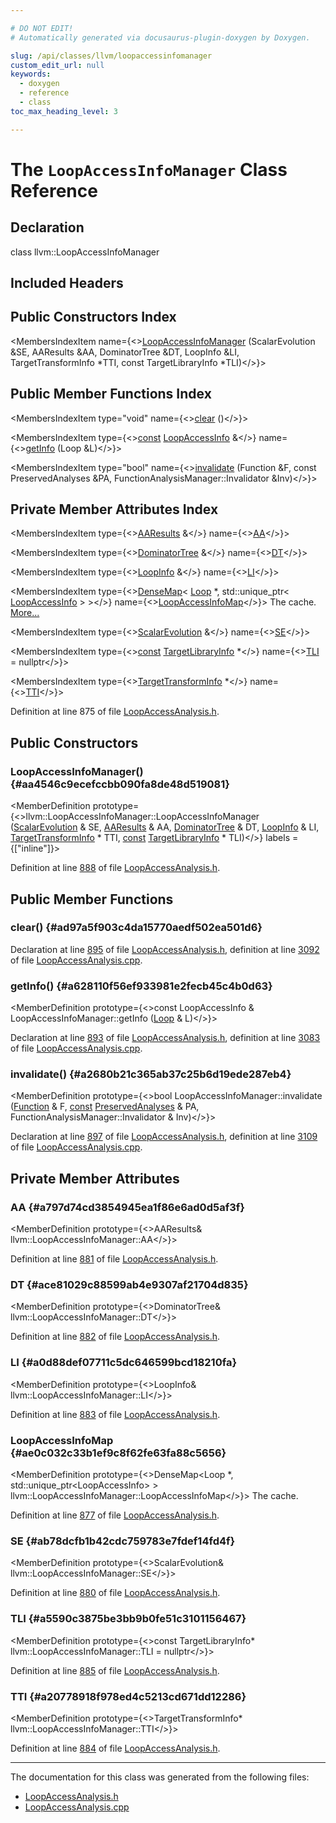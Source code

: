 ```yaml
---

# DO NOT EDIT!
# Automatically generated via docusaurus-plugin-doxygen by Doxygen.

slug: /api/classes/llvm/loopaccessinfomanager
custom_edit_url: null
keywords:
  - doxygen
  - reference
  - class
toc_max_heading_level: 3

---
```





# The `LoopAccessInfoManager` Class Reference

<DoxygenPage pluginConfig={pluginConfig}>



## Declaration

<CodeBlock>class llvm::LoopAccessInfoManager</CodeBlock>

## Included Headers

<IncludesList>
<IncludesListItem
  filePath="llvm/Analysis/LoopAccessAnalysis.h"
  permalink="/docs/api/files/include/include/llvm/include/llvm/analysis/loopaccessanalysis-h"
  isLocal="true" />
</IncludesList>

## Public Constructors Index

<MembersIndex>

<MembersIndexItem
  name={<><a href="#aa4546c9ecefccbb090fa8de48d519081">LoopAccessInfoManager</a> (ScalarEvolution &amp;SE, AAResults &amp;AA, DominatorTree &amp;DT, LoopInfo &amp;LI, TargetTransformInfo &#42;TTI, const TargetLibraryInfo &#42;TLI)</>}>
</MembersIndexItem>

</MembersIndex>

## Public Member Functions Index

<MembersIndex>

<MembersIndexItem
  type="void"
  name={<><a href="#ad97a5f903c4da15770aedf502ea501d6">clear</a> ()</>}>
</MembersIndexItem>

<MembersIndexItem
  type={<><a href="/docs/api/files/lib/lib/target/lib/target/aarch64/aarch64promoteconstant-cpp/#a90f8350fecae261c25be85d38b451bff">const</a> <a href="/docs/api/classes/llvm/loopaccessinfo">LoopAccessInfo</a> &amp;</>}
  name={<><a href="#a628110f56ef933981e2fecb45c4b0d63">getInfo</a> (Loop &amp;L)</>}>
</MembersIndexItem>

<MembersIndexItem
  type="bool"
  name={<><a href="#a2680b21c365ab37c25b6d19ede287eb4">invalidate</a> (Function &amp;F, const PreservedAnalyses &amp;PA, FunctionAnalysisManager::Invalidator &amp;Inv)</>}>
</MembersIndexItem>

</MembersIndex>

## Private Member Attributes Index

<MembersIndex>

<MembersIndexItem
  type={<><a href="/docs/api/classes/llvm/aaresults">AAResults</a> &amp;</>}
  name={<><a href="#a797d74cd3854945ea1f86e6ad0d5af3f">AA</a></>}>
</MembersIndexItem>

<MembersIndexItem
  type={<><a href="/docs/api/classes/llvm/dominatortree">DominatorTree</a> &amp;</>}
  name={<><a href="#ace81029c88599ab4e9307af21704d835">DT</a></>}>
</MembersIndexItem>

<MembersIndexItem
  type={<><a href="/docs/api/classes/llvm/loopinfo">LoopInfo</a> &amp;</>}
  name={<><a href="#a0d88def07711c5dc646599bcd18210fa">LI</a></>}>
</MembersIndexItem>

<MembersIndexItem
  type={<><a href="/docs/api/classes/llvm/densemap">DenseMap</a>&lt; <a href="/docs/api/classes/llvm/loop">Loop</a> &#42;, std::unique&#95;ptr&lt; <a href="/docs/api/classes/llvm/loopaccessinfo">LoopAccessInfo</a> &gt; &gt;</>}
  name={<><a href="#ae0c032c33b1ef9c8f62fe63fa88c5656">LoopAccessInfoMap</a></>}>
The cache. <a href="#ae0c032c33b1ef9c8f62fe63fa88c5656">More...</a>
</MembersIndexItem>

<MembersIndexItem
  type={<><a href="/docs/api/classes/llvm/scalarevolution">ScalarEvolution</a> &amp;</>}
  name={<><a href="#ab78dcfb1b42cdc759783e7fdef14fd4f">SE</a></>}>
</MembersIndexItem>

<MembersIndexItem
  type={<><a href="/docs/api/files/lib/lib/target/lib/target/aarch64/aarch64promoteconstant-cpp/#a90f8350fecae261c25be85d38b451bff">const</a> <a href="/docs/api/classes/llvm/targetlibraryinfo">TargetLibraryInfo</a> &#42;</>}
  name={<><a href="#a5590c3875be3bb9b0fe51c3101156467">TLI</a> = nullptr</>}>
</MembersIndexItem>

<MembersIndexItem
  type={<><a href="/docs/api/classes/llvm/targettransforminfo">TargetTransformInfo</a> &#42;</>}
  name={<><a href="#a20778918f978ed4c5213cd671dd12286">TTI</a></>}>
</MembersIndexItem>

</MembersIndex>


Definition at line 875 of file <a href="/docs/api/files/include/include/llvm/include/llvm/analysis/loopaccessanalysis-h">LoopAccessAnalysis.h</a>.

<SectionDefinition>

## Public Constructors

### LoopAccessInfoManager() {#aa4546c9ecefccbb090fa8de48d519081}

<MemberDefinition
  prototype={<>llvm::LoopAccessInfoManager::LoopAccessInfoManager (<a href="/docs/api/classes/llvm/scalarevolution">ScalarEvolution</a> &amp; SE, <a href="/docs/api/classes/llvm/aaresults">AAResults</a> &amp; AA, <a href="/docs/api/classes/llvm/dominatortree">DominatorTree</a> &amp; DT, <a href="/docs/api/classes/llvm/loopinfo">LoopInfo</a> &amp; LI, <a href="/docs/api/classes/llvm/targettransforminfo">TargetTransformInfo</a> &#42; TTI, <a href="/docs/api/files/lib/lib/target/lib/target/aarch64/aarch64promoteconstant-cpp/#a90f8350fecae261c25be85d38b451bff">const</a> <a href="/docs/api/classes/llvm/targetlibraryinfo">TargetLibraryInfo</a> &#42; TLI)</>}
  labels = {["inline"]}>

Definition at line <a href="/docs/api/files/include/include/llvm/include/llvm/analysis/loopaccessanalysis-h/#l00888">888</a> of file <a href="/docs/api/files/include/include/llvm/include/llvm/analysis/loopaccessanalysis-h">LoopAccessAnalysis.h</a>.
</MemberDefinition>

</SectionDefinition>

<SectionDefinition>

## Public Member Functions

### clear() {#ad97a5f903c4da15770aedf502ea501d6}

<MemberDefinition
  prototype="void LoopAccessInfoManager::clear ()">

Declaration at line <a href="/docs/api/files/include/include/llvm/include/llvm/analysis/loopaccessanalysis-h/#l00895">895</a> of file <a href="/docs/api/files/include/include/llvm/include/llvm/analysis/loopaccessanalysis-h">LoopAccessAnalysis.h</a>, definition at line <a href="/docs/api/files/lib/lib/analysis/loopaccessanalysis-cpp/#l03092">3092</a> of file <a href="/docs/api/files/lib/lib/analysis/loopaccessanalysis-cpp">LoopAccessAnalysis.cpp</a>.
</MemberDefinition>

### getInfo() {#a628110f56ef933981e2fecb45c4b0d63}

<MemberDefinition
  prototype={<>const LoopAccessInfo &amp; LoopAccessInfoManager::getInfo (<a href="/docs/api/classes/llvm/loop">Loop</a> &amp; L)</>}>

Declaration at line <a href="/docs/api/files/include/include/llvm/include/llvm/analysis/loopaccessanalysis-h/#l00893">893</a> of file <a href="/docs/api/files/include/include/llvm/include/llvm/analysis/loopaccessanalysis-h">LoopAccessAnalysis.h</a>, definition at line <a href="/docs/api/files/lib/lib/analysis/loopaccessanalysis-cpp/#l03083">3083</a> of file <a href="/docs/api/files/lib/lib/analysis/loopaccessanalysis-cpp">LoopAccessAnalysis.cpp</a>.
</MemberDefinition>

### invalidate() {#a2680b21c365ab37c25b6d19ede287eb4}

<MemberDefinition
  prototype={<>bool LoopAccessInfoManager::invalidate (<a href="/docs/api/classes/llvm/function">Function</a> &amp; F, <a href="/docs/api/files/lib/lib/target/lib/target/aarch64/aarch64promoteconstant-cpp/#a90f8350fecae261c25be85d38b451bff">const</a> <a href="/docs/api/classes/llvm/preservedanalyses">PreservedAnalyses</a> &amp; PA, FunctionAnalysisManager::Invalidator &amp; Inv)</>}>

Declaration at line <a href="/docs/api/files/include/include/llvm/include/llvm/analysis/loopaccessanalysis-h/#l00897">897</a> of file <a href="/docs/api/files/include/include/llvm/include/llvm/analysis/loopaccessanalysis-h">LoopAccessAnalysis.h</a>, definition at line <a href="/docs/api/files/lib/lib/analysis/loopaccessanalysis-cpp/#l03109">3109</a> of file <a href="/docs/api/files/lib/lib/analysis/loopaccessanalysis-cpp">LoopAccessAnalysis.cpp</a>.
</MemberDefinition>

</SectionDefinition>

<SectionDefinition>

## Private Member Attributes

### AA {#a797d74cd3854945ea1f86e6ad0d5af3f}

<MemberDefinition
  prototype={<>AAResults&amp; llvm::LoopAccessInfoManager::AA</>}>

Definition at line <a href="/docs/api/files/include/include/llvm/include/llvm/analysis/loopaccessanalysis-h/#l00881">881</a> of file <a href="/docs/api/files/include/include/llvm/include/llvm/analysis/loopaccessanalysis-h">LoopAccessAnalysis.h</a>.
</MemberDefinition>

### DT {#ace81029c88599ab4e9307af21704d835}

<MemberDefinition
  prototype={<>DominatorTree&amp; llvm::LoopAccessInfoManager::DT</>}>

Definition at line <a href="/docs/api/files/include/include/llvm/include/llvm/analysis/loopaccessanalysis-h/#l00882">882</a> of file <a href="/docs/api/files/include/include/llvm/include/llvm/analysis/loopaccessanalysis-h">LoopAccessAnalysis.h</a>.
</MemberDefinition>

### LI {#a0d88def07711c5dc646599bcd18210fa}

<MemberDefinition
  prototype={<>LoopInfo&amp; llvm::LoopAccessInfoManager::LI</>}>

Definition at line <a href="/docs/api/files/include/include/llvm/include/llvm/analysis/loopaccessanalysis-h/#l00883">883</a> of file <a href="/docs/api/files/include/include/llvm/include/llvm/analysis/loopaccessanalysis-h">LoopAccessAnalysis.h</a>.
</MemberDefinition>

### LoopAccessInfoMap {#ae0c032c33b1ef9c8f62fe63fa88c5656}

<MemberDefinition
  prototype={<>DenseMap&lt;Loop &#42;, std::unique&#95;ptr&lt;LoopAccessInfo&gt; &gt; llvm::LoopAccessInfoManager::LoopAccessInfoMap</>}>
The cache.

Definition at line <a href="/docs/api/files/include/include/llvm/include/llvm/analysis/loopaccessanalysis-h/#l00877">877</a> of file <a href="/docs/api/files/include/include/llvm/include/llvm/analysis/loopaccessanalysis-h">LoopAccessAnalysis.h</a>.
</MemberDefinition>

### SE {#ab78dcfb1b42cdc759783e7fdef14fd4f}

<MemberDefinition
  prototype={<>ScalarEvolution&amp; llvm::LoopAccessInfoManager::SE</>}>

Definition at line <a href="/docs/api/files/include/include/llvm/include/llvm/analysis/loopaccessanalysis-h/#l00880">880</a> of file <a href="/docs/api/files/include/include/llvm/include/llvm/analysis/loopaccessanalysis-h">LoopAccessAnalysis.h</a>.
</MemberDefinition>

### TLI {#a5590c3875be3bb9b0fe51c3101156467}

<MemberDefinition
  prototype={<>const TargetLibraryInfo&#42; llvm::LoopAccessInfoManager::TLI = nullptr</>}>

Definition at line <a href="/docs/api/files/include/include/llvm/include/llvm/analysis/loopaccessanalysis-h/#l00885">885</a> of file <a href="/docs/api/files/include/include/llvm/include/llvm/analysis/loopaccessanalysis-h">LoopAccessAnalysis.h</a>.
</MemberDefinition>

### TTI {#a20778918f978ed4c5213cd671dd12286}

<MemberDefinition
  prototype={<>TargetTransformInfo&#42; llvm::LoopAccessInfoManager::TTI</>}>

Definition at line <a href="/docs/api/files/include/include/llvm/include/llvm/analysis/loopaccessanalysis-h/#l00884">884</a> of file <a href="/docs/api/files/include/include/llvm/include/llvm/analysis/loopaccessanalysis-h">LoopAccessAnalysis.h</a>.
</MemberDefinition>

</SectionDefinition>

<hr/>

The documentation for this class was generated from the following files:

<ul>
<li><a href="/docs/api/files/include/include/llvm/include/llvm/analysis/loopaccessanalysis-h">LoopAccessAnalysis.h</a></li>
<li><a href="/docs/api/files/lib/lib/analysis/loopaccessanalysis-cpp">LoopAccessAnalysis.cpp</a></li>
</ul>

</DoxygenPage>
